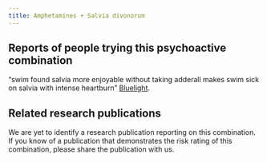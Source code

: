 ---
title: Amphetamines + Salvia divonorum
---
## Reports of people trying this psychoactive combination

“swim found salvia more enjoyable without taking adderall makes swim sick on salvia with intense heartburn” [Bluelight](https://bluelight.org/xf/threads/salvia-mixed-with-adderall.449021/).

## Related research publications

We are yet to identify a research publication reporting on this combination. If you know of a publication that demonstrates the risk rating of this combination, please share the publication with us.




